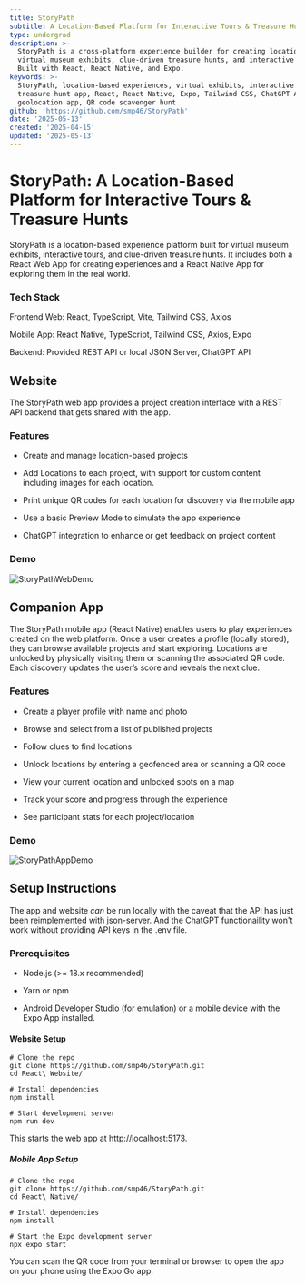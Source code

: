 ```yaml
---
title: StoryPath
subtitle: A Location-Based Platform for Interactive Tours & Treasure Hunts
type: undergrad
description: >-
  StoryPath is a cross-platform experience builder for creating location-based
  virtual museum exhibits, clue-driven treasure hunts, and interactive tours.
  Built with React, React Native, and Expo.
keywords: >-
  StoryPath, location-based experiences, virtual exhibits, interactive tours,
  treasure hunt app, React, React Native, Expo, Tailwind CSS, ChatGPT API,
  geolocation app, QR code scavenger hunt
github: 'https://github.com/smp46/StoryPath'
date: '2025-05-13'
created: '2025-04-15'
updated: '2025-05-13'
---
```


# StoryPath: A Location-Based Platform for Interactive Tours & Treasure Hunts

StoryPath is a location-based experience platform built for virtual museum
exhibits, interactive tours, and clue-driven treasure hunts. It includes both a
React Web App for creating experiences and a React Native App for exploring them
in the real world.

### Tech Stack

Frontend Web: React, TypeScript, Vite, Tailwind CSS, Axios

Mobile App: React Native, TypeScript, Tailwind CSS, Axios, Expo

Backend: Provided REST API or local JSON Server, ChatGPT API

## Website

The StoryPath web app provides a project creation interface with a REST API
backend that gets shared with the app.

### Features

- Create and manage location-based projects

- Add Locations to each project, with support for custom content including
  images for each location.

- Print unique QR codes for each location for discovery via the mobile app

- Use a basic Preview Mode to simulate the app experience

- ChatGPT integration to enhance or get feedback on project content

### Demo

![StoryPathWebDemo](https://cdn.statically.io/gh/smp46/smp46.me/nextjs/public/assets/storypath/web_demo.webp)

## Companion App

The StoryPath mobile app (React Native) enables users to play experiences
created on the web platform. Once a user creates a profile (locally stored),
they can browse available projects and start exploring. Locations are unlocked
by physically visiting them or scanning the associated QR code. Each discovery
updates the user’s score and reveals the next clue.

### Features

- Create a player profile with name and photo

- Browse and select from a list of published projects

- Follow clues to find locations

- Unlock locations by entering a geofenced area or scanning a QR code

- View your current location and unlocked spots on a map

- Track your score and progress through the experience

- See participant stats for each project/location

### Demo

![StoryPathAppDemo](https://cdn.statically.io/gh/smp46/smp46.me/nextjs/public/assets/storypath/app_demo.webp)

## Setup Instructions

The app and website _can_ be run locally with the caveat that the API has just
been reimplemented with json-server. And the ChatGPT functionaility won't work
without providing API keys in the .env file.

### Prerequisites

- Node.js (>= 18.x recommended)

- Yarn or npm

- Android Developer Studio (for emulation) or a mobile device with the Expo App
  installed.

#### Website Setup

```
# Clone the repo
git clone https://github.com/smp46/StoryPath.git
cd React\ Website/

# Install dependencies
npm install

# Start development server
npm run dev
```

This starts the web app at http://localhost:5173.

##### Mobile App Setup

```
# Clone the repo
git clone https://github.com/smp46/StoryPath.git
cd React\ Native/

# Install dependencies
npm install

# Start the Expo development server
npx expo start
```

You can scan the QR code from your terminal or browser to open the app on your
phone using the Expo Go app.

